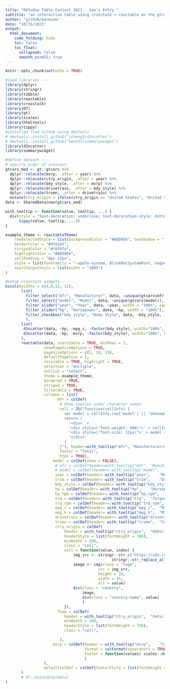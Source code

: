 ```yaml
---
title: "RStudio Table Contest 2021 - Sam's Entry "
subtitle: "an interactive table using crosstalk + reactable on the gtcars dataset"
author: "github/parmsam"
date: "10/15/2021"
output:
  html_document:
    code_folding: hide
    toc: false
    toc_float:
      collapsed: false
      smooth_scroll: true
---
```

```r
knitr::opts_chunk$set(echo = TRUE)
```

<!-- # Setup -->

<!-- ## Load libraries -->
```r
#load libraries ----
library(dplyr)
library(stringr)
library(tibble)
library(reactable)
library(crosstalk)
library(DT)
library(gt)
library(scales)
library(htmltools)
library(tippy)
#installed from Github using devtools 
# devtools::install_github("jcheng5/d3scatter")
# devtools::install_github("kent37/summarywidget")
library(d3scatter)
library(summarywidget)
```

<!-- ## Pre-process dataset -->
```r
#define dataset ----
# specify order of interest
gtcars_mod <- gt::gtcars %>% 
  dplyr::relocate(msrp, .after = year) %>%
  dplyr::relocate(ctry_origin, .after = year) %>%
  dplyr::relocate(bdy_style, .after = msrp) %>%
  dplyr::relocate(drivetrain, .after = bdy_style) %>%
  dplyr::relocate(trsmn, .after = drivetrain) %>%
  mutate(ctry_origin = ifelse(ctry_origin == "United States", "United States of America", ctry_origin))
data <- SharedData$new(gtcars_mod) 
```

<!-- ## Helper functions and themes -->
```r
with_tooltip <- function(value, tooltip, ...) {
  div(style = "text-decoration: underline; text-decoration-style: dotted; cursor: help",
      tippy(value, tooltip, ...))
}

example_theme <- reactableTheme(
    rowSelectedStyle = list(backgroundColor = "#ADD8E6", boxShadow = "inset 2px 0 0 0 #ffa62d"),
    borderColor = "#dfe2e5",
    stripedColor = "#f6f8fa",
    highlightColor = "#ADD8E6",
    cellPadding = "8px 12px",
    style = list(fontFamily = "-apple-system, BlinkMacSystemFont, Segoe UI, Helvetica, Arial, sans-serif"),
    searchInputStyle = list(width = "100%")
)

```


```r
#setup crosstalk widgets ----
bscols(widths = c(4,8,12, 12),
       list(
         filter_select("mfr", "Manufacturer", data, ~unique(gtcars$mfr)),
         filter_select("model", "Model", data, ~unique(gtcars$model)),
         filter_slider("year", "Year", data, ~year, width = "100%", sep="", animate=FALSE),
         filter_slider("hp", "Horsepower", data, ~hp, width = "100%"),
         filter_checkbox("bdy_style", "Body Style", data, ~bdy_style, inline = TRUE)
         ),
       list(
        d3scatter(data, ~hp, ~mpg_c, ~factor(bdy_style), width="100%", height=200),
        d3scatter(data, ~hp, ~msrp, ~factor(bdy_style), width="100%", height=200)
       ),
       reactable(data, searchable = TRUE, minRows = 3, 
                 showPageSizeOptions = TRUE,
                 pageSizeOptions = c(5, 10, 15),
                 defaultPageSize = 5,
                 resizable = TRUE, highlight = TRUE, 
                 selection = "multiple",
                 onClick = "select",
                 theme = example_theme,
                 bordered = TRUE,
                 striped = TRUE,
                 filterable = TRUE,
                 columns = list(
                       mfr = colDef(
                        # Show species under character names
                        cell = JS("function(cellInfo) {
                          var model = cellInfo.row['model'] || 'Unknown'
                          return (
                            '<div>' +
                            '<div style=\"font-weight: 600\">' + cellInfo.value + '</div>' +
                            '<div style=\"font-size: 12px\">' + model + '</div>' +
                            '</div>'
                          )
                        }"), header=with_tooltip("mfr", "Manufacturer/model name"),
                        footer = "Total",
                        html = TRUE),
                     model = colDef(show = FALSE),
                      # mfr = colDef(header=with_tooltip("mfr", "Manufacturer")),
                      # model = colDef(header= with_tooltip("model",	"Model name")),
                      year = colDef(header= with_tooltip("year",	"Model year")),
                      trim = colDef(header= with_tooltip("trim",	"Dscription of the car model's trim")),
                      bdy_style = colDef(header= with_tooltip("bdy_style",	"Body style")),
                      hp = colDef(header= with_tooltip("hp",	"Horsepower")),
                      hp_rpm = colDef(header= with_tooltip("hp_rpm",	"Horsepower RPM level"), format=colFormat(separators = TRUE) ),
                      trq = colDef(header= with_tooltip("trq",	"Torque")),
                      trq_rpm = colDef(header= with_tooltip("trq_rpm",	"Torque RPM level"), format=colFormat(separators = TRUE) ),
                      mpg_c = colDef(header= with_tooltip("mpg_c",	"Miles per gallon fuel efficiency city")),
                      mpg_h = colDef(header= with_tooltip("mpg_h",	"Miles per gallon fuel efficiency highway")),
                      drivetrain = colDef(header= with_tooltip("drivetrain",	"Car's drivetrain")),
                      trsmn = colDef(header= with_tooltip("trsmn",	"Codified transmission type")),
                      ctry_origin = colDef(
                          header = with_tooltip("ctry_origin",	"Vehicle manufacturer's headquarter country"),
                          headerStyle = list(fontWeight = 700),
                          minWidth = 200,
                          class = "cell",
                          cell = function(value, index) {
                              img_src <- stringr::str_c('https://cdn.countryflags.com/thumbs/',
                                               stringr::str_replace_all(stringr::str_to_lower(value)," ","-"), '/flag-800.png')
                              image <- img(class = "logo",
                                         src = img_src,
                                         height = 20,
                                         width = 35,
                                         alt = value)
                              div(class = "country", 
                                  image,
                                  div(class = "country-name", value)
                                  )
                          }),
                       Team = colDef(
                          header = with_tooltip("ctry_origin",	"Vehicle manufacturer headquarter country name"),
                          minWidth = 200,
                          headerStyle = list(fontWeight = 700),
                          class = "cell",

                        ), 
                     msrp = colDef(header = with_tooltip("msrp",	"Car prices in USD"), 
                                   format = colFormat(separators = TRUE, digits = 0, prefix = "$"), 
                                   footer = function(values) scales::dollar(sum(values) ) 
                                   )
                 ),
                 defaultColDef = colDef(footerStyle = list(fontWeight = "bold"))
       )
       # DT::datatable(data)
)
```

<!-- # Setup Crosstalk -->
<!-- You have selected `r summarywidget(data, statistic = 'count')` car -->
<!-- with an average horsepower of **`r summarywidget(data, 'mean', 'hp', digits=1)`** , an average city mpg of **`r summarywidget(data, 'mean', 'mpg_c', digits=1)`** , and an average highway mpg of **`r summarywidget(data, 'mean', 'mpg_h', digits=1)`** -->

```r
```


